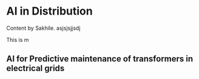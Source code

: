 
# AI in Distribution

Content by Sakhile. asjsjsjjsdj

This is m

## AI for Predictive maintenance of transformers in electrical grids